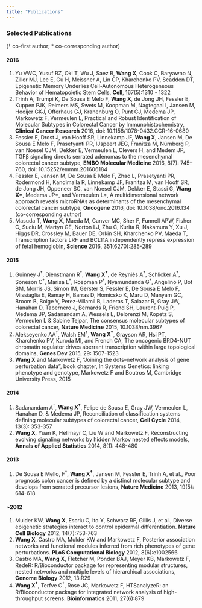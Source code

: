 ```yaml
---
title: "Publications"
---
```


### Selected Publications
(† co-first author; * co-corresponding author)

#### 2016
1. Yu VWC, Yusuf RZ, Oki T, Wu J, Saez B, **Wang X**, Cook C, Baryawno N, Ziller MJ, Lee E, Gu H, Meissner A, Lin CP, Kharchenko PV, Scadden DT, Epigenetic Memory Underlies Cell-Autonomous Heterogeneous Behavior of Hematopoietic Stem Cells, **Cell**, 167(5):1310 - 1322
1. Trinh A, Trumpi K, De Sousa E Melo F, **Wang X**, de Jong JH, Fessler E, Kuppen PJK, Reimers MS, Swets M, Koopman M, Nagtegaal I, Jansen M, Hooijer GKJ, Offerhaus GJ, Kranenburg O, Punt CJ, Medema JP, Markowetz F, Vermeulen L, Practical and Robust Identification of Molecular Subtypes in Colorectal Cancer by Immunohistochemistry, **Clinical Cancer Research** 2016, doi: 10.1158/1078-0432.CCR-16-0680
1. Fessler E, Drost J, van Hooff SR, Linnekamp JF, **Wang X**, Jansen M, De Sousa E Melo F, Prasetyanti PR, IJspeert JEG, Franitza M, Nürnberg P, van Noesel CJM, Dekker E, Vermeulen L, Clevers H, and Medem JP, TGFβ signaling directs serrated adenomas to the mesenchymal colorectal cancer subtype, **EMBO Molecular Medicine** 2016, 8(7): 745–760, doi: 10.15252/emmm.201606184
1. Fessler E, Jansen M, De Sousa E Melo F, Zhao L, Prasetyanti PR, Rodermond H, Kandimalla R, Linnekamp JF, Franitza M, van Hooff SR, de Jong JH, Oppeneer SC, van Noesel CJM, Dekker E, Stassi G, **Wang X\***, Medema JP\*, and Vermeulen L\*, A multidimensional network approach reveals microRNAs as determinants of the mesenchymal colorectal cancer subtype, **Oncogene** 2016, doi: 10.1038/onc.2016.134 (co-corresponding author)
1. Masuda T, **Wang X**, Maeda M, Canver MC, Sher F, Funnell APW, Fisher C, Suciu M, Martyn GE, Norton LJ, Zhu C, Kurita R, Nakamura Y, Xu J, Higgs DR, Crossley M, Bauer DE, Orkin SH, Kharchenko PV, Maeda T, Transcription factors LRF and BCL11A independently repress expression of fetal hemoglobin, **Science** 2016, 351(6270):285-289

#### 2015
1. Guinney J<sup>†</sup>, Dienstmann R<sup>†</sup>, **Wang X<sup>†</sup>**, de Reyniès A<sup>†</sup>, Schlicker A<sup>†</sup>, Soneson C<sup>†</sup>, Marisa L<sup>†</sup>, Roepman P<sup>†</sup>, Nyamundanda G<sup>†</sup>, Angelino P, Bot BM, Morris JS, Simon IM, Gerster S, Fessler E, De Sousa E Melo F, Missiaglia E, Ramay H, Barras D, Homicsko K, Maru D, Manyam GC, Broom B, Boige V, Perez-Villamil B, Laderas T, Salazar R, Gray JW, Hanahan D, Tabernero J, Bernards R, Friend SH, Laurent-Puig P, Medema JP, Sadanandam A, Wessels L, Delorenzi M, Kopetz S, Vermeulen L & Sabine Tejpar, The consensus molecular subtypes of colorectal cancer, **Nature Medicine** 2015, 10.1038/nm.3967
1. Alekseyenko AA<sup>†</sup>, Walsh EM<sup>†</sup>, **Wang X<sup>†</sup>**, Grayson AR, Hsi PT, Kharchenko PV, Kuroda MI, and French CA, The oncogenic BRD4-NUT chromatin regulator drives aberrant transcription within large topological domains, **Genes Dev** 2015, 29: 1507-1523
1. **Wang X** and Markowetz F, "Joining the dots–network analysis of gene perturbation data", book chapter, In Systems Genetics: linking phenotype and genotype, Markowetz F and Boutros M, Cambridge University Press, 2015

#### 2014
1. Sadanandam A<sup>†</sup>, **Wang X<sup>†</sup>**, Felipe de Sousa E, Gray JW, Vermeulen L, Hanahan D, & Medema JP, Reconciliation of classification systems defining molecular subtypes of colorectal cancer, **Cell Cycle** 2014, 13(3): 353-357
1. **Wang X**, Yuan K, Hellmayr C, Liu W and Markowetz F, Reconstructing evolving signaling networks by hidden Markov nested effects models, **Annals of Applied Statistics** 2014, 8(1): 448-480

#### 2013
1. De Sousa E Mello, F<sup>†</sup>, **Wang X<sup>†</sup>**, Jansen M, Fessler E, Trinh A, et al., Poor prognosis colon cancer is defined by a distinct molecular subtype and develops from serrated precursor lesions, **Nature Medicine** 2013, 19(5): 614-618

#### ~2012
1. Mulder KW, **Wang X**, Escriu C, Ito Y, Schwarz RF, Gillis J, et al., Diverse epigenetic strategies interact to control epidermal differentiation. **Nature Cell Biology** 2012, 14(7):753-763
1. **Wang X**, Castro MA, Mulder KW and Markowetz F, Posterior association networks and functional modules inferred from rich phenotypes of gene perturbations. **PLoS Computational Biology** 2012, 8(6):e1002566
1. Castro MA, **Wang X**, Fletcher M, Ponder BAJ, Meyer KB, Markowetz F, RedeR: R/Bioconductor package for representing modular structures, nested networks and multiple levels of hierarchical associations, **Genome Biology** 2012, 13:R29
1. **Wang X<sup>†</sup>**, Terfve C<sup>†</sup>, Rose JC, Markowetz F, HTSanalyzeR: an R/Bioconductor package for integrated network analysis of high-throughput screens. **Bioinformatics** 2011, 27(6):879